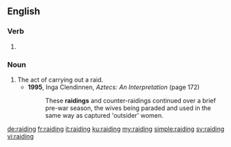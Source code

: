 {{also|Raiding}}
==English==

===Verb===
{{head|en|present participle}}

# {{present participle of|raid|lang=en|nocat=1}}

===Noun===
{{en-noun}}

# The act of carrying out a raid.
#* '''1995''', Inga Clendinnen, ''Aztecs: An Interpretation'' (page 172)
#*: These '''raidings''' and counter-raidings continued over a brief pre-war season, the wives being paraded and used in the same way as captured 'outsider' women.

[[de:raiding]]
[[fr:raiding]]
[[it:raiding]]
[[ku:raiding]]
[[my:raiding]]
[[simple:raiding]]
[[sv:raiding]]
[[vi:raiding]]